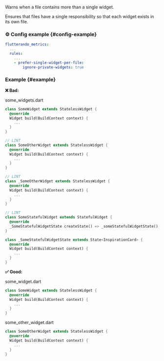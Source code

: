 
<RuleDetails version="4.2.0" severity="style" hasConfig />

Warns when a file contains more than a single widget.

Ensures that files have a single responsibility so that each widget exists in its own file.

### ⚙️ Config example {#config-example}

```yaml
flutterando_metrics:
  ...
  rules:
    ...
    - prefer-single-widget-per-file:
        ignore-private-widgets: true
```

### Example {#example}

**❌ Bad:**

some_widgets.dart

```dart
class SomeWidget extends StatelessWidget {
  @override
  Widget build(BuildContext context) {
    ...
  }
}

// LINT
class SomeOtherWidget extends StatelessWidget {
  @override
  Widget build(BuildContext context) {
    ...
  }
}

// LINT
class _SomeOtherWidget extends StatelessWidget {
  @override
  Widget build(BuildContext context) {
    ...
  }
}

// LINT
class SomeStatefulWidget extends StatefulWidget {
  @override
  _SomeStatefulWidgetState createState() => _someStatefulWidgetState();
}

class _SomeStatefulWidgetState extends State<InspirationCard> {
  @override
  Widget build(BuildContext context) {
    ...
  }
}
```

**✅ Good:**

some_widget.dart

```dart
class SomeWidget extends StatelessWidget {
  @override
  Widget build(BuildContext context) {
    ...
  }
}
```

some_other_widget.dart

```dart
class SomeOtherWidget extends StatelessWidget {
  @override
  Widget build(BuildContext context) {
    ...
  }
}
```
